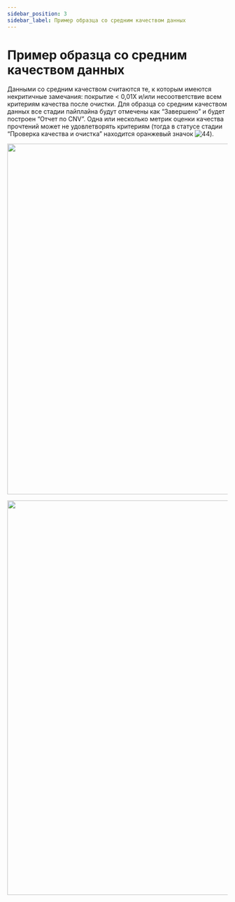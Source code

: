 ```yaml
---
sidebar_position: 3
sidebar_label: Пример образца со средним качеством данных
---
```


# Пример образца со средним качеством данных

Данными со средним качеством считаются те, к которым имеются некритичные замечания: покрытие < 0,01X и/или несоответствие всем критериям качества после очистки.
Для образца со средним качеством данных все стадии пайплайна будут отмечены как “Завершено” и будет построен “Отчет по CNV”.
Одна или несколько метрик оценки качества прочтений может не удовлетворять критериям (тогда в статусе стадии “Проверка качества и очистка” находится оранжевый значок ![44](/img/rus/44-warning-status.png)).

<p align="center">
<img src={require('/img/rus/45-main-page-medium-data-quality.png').default} width="800"/>
</p>


<SpecialMarks mark="имеются некритичные замечания к качеству данных" />

<p align="center">
<img src={require('/img/rus/46-cnv-report-medium-quality-data.png').default} width="900"/>
</p>
